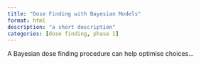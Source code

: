 ```yaml
---
title: "Dose Finding with Bayesian Models"
format: html
description: "a short description"
categories: [dose finding, phase I]
---
```


A Bayesian dose finding procedure can help optimise choices...
